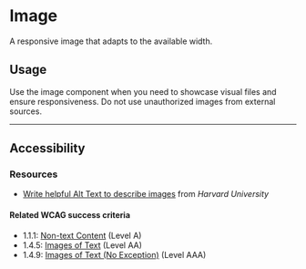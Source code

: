 
<Meta of={Stories} />

# Image

A responsive image that adapts to the available width.

<Status variant="stable" />

<Story of={Stories.Base} />

<Props />

## Usage

Use the image component when you need to showcase visual files and ensure responsiveness. Do not use unauthorized images from external sources.

---

## Accessibility

### Resources

- [Write helpful Alt Text to describe images](https://accessibility.huit.harvard.edu/describe-content-images) from _Harvard University_

#### Related WCAG success criteria

- 1.1.1: [Non-text Content](https://www.w3.org/WAI/WCAG21/quickref/#qr-text-equiv-all) (Level A)
- 1.4.5: [Images of Text](https://www.w3.org/WAI/WCAG21/quickref/#qr-visual-audio-contrast-text-presentation) (Level AA)
- 1.4.9: [Images of Text (No Exception)](https://www.w3.org/WAI/WCAG21/quickref/#qr-visual-audio-contrast-text-images) (Level AAA)
